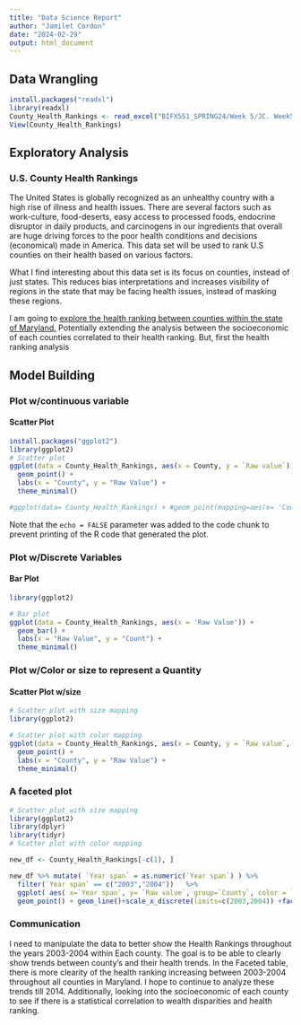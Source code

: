 ```yaml
---
title: "Data Science Report"
author: "Jamilet Cordon"
date: "2024-02-29"
output: html_document
---
```


## Data Wrangling

```r
install.packages("readxl")
library(readxl)
County_Health_Rankings <- read_excel("BIFX551_SPRING24/Week 5/JC. Week5/County_Health_Rankings.xlsx",sheet="Maryland", col_names=c("State","County","State code","County code", "Year span", "Measure name", "Measure id","Numerator", "Denominator", "Raw value","Confidence Interval Lower Bound", "Confidence Interval Upper Bound","Data Release Year", "fipscode"), na="")
View(County_Health_Rankings)

```

## Exploratory Analysis

### U.S. County Health Rankings

The United States is globally recognized as an unhealthy country with a high rise of illness and health issues. There are several factors such as work-culture, food-deserts, easy access to processed foods, endocrine disruptor in daily products, and carcinogens in our ingredients that overall are huge driving forces to the poor health conditions and decisions (economical) made in America. This data set will be used to rank U.S counties on their health based on various factors.

What I find interesting about this data set is its focus on counties, instead of just states. This reduces bias interpretations and increases visibility of regions in the state that may be facing health issues, instead of masking these regions.

I am going to [explore the health ranking between counties within the state of Maryland.]{.underline} Potentially extending the analysis between the socioeconomic of each counties correlated to their health ranking. But, first the health ranking analysis

## Model Building

### Plot w/continuous variable

#### Scatter Plot

```r
install.packages("ggplot2")
library(ggplot2)
# Scatter plot
ggplot(data = County_Health_Rankings, aes(x = County, y = `Raw value`)) +geom_line()+
  geom_point() +
  labs(x = "County", y = "Raw Value") +
  theme_minimal()

#ggplot(data= County_Health_Rankings) + #geom_point(mapping=aes(x= 'County', y='raw #value'))+ geom_line()
```

Note that the `echo = FALSE` parameter was added to the code chunk to prevent printing of the R code that generated the plot.

### Plot w/Discrete Variables

#### Bar Plot

```r
library(ggplot2)

# Bar plot
ggplot(data = County_Health_Rankings, aes(x = 'Raw Value')) +
  geom_bar() +
  labs(x = "Raw Value", y = "Count") +
  theme_minimal()

```

### Plot w/Color or size to represent a Quantity

#### Scatter Plot w/size

```r
# Scatter plot with size mapping
library(ggplot2)

# Scatter plot with color mapping
ggplot(data = County_Health_Rankings, aes(x = County, y = `Raw value`, color = `County`)) +
  geom_point() +
  labs(x = "County", y = "Raw Value") +
  theme_minimal()


```

### A faceted plot

```r
# Scatter plot with size mapping
library(ggplot2)
library(dplyr)
library(tidyr)
# Scatter plot with color mapping

new_df <- County_Health_Rankings[-c(1), ]

new_df %>% mutate( `Year span` = as.numeric(`Year span`) ) %>%
  filter(`Year span` == c("2003","2004"))   %>% 
  ggplot( aes( x=`Year span`, y= `Raw value`, group=`County`, color = `County`)) + 
  geom_point() + geom_line()+scale_x_discrete(limits=c(2003,2004)) +facet_wrap('County')

```

### Communication

I need to manipulate the data to better show the Health Rankings throughout the years 2003-2004 within Each county. The goal is to be able to clearly show trends between county's and their health trends. In the Faceted table, there is more clearity of the health ranking increasing between 2003-2004 throughout all counties in Maryland. I hope to continue to analyze these trends till 2014. Additionally, looking into the socioeconomic of each county to see if there is a statistical correlation to wealth disparities and health ranking.
